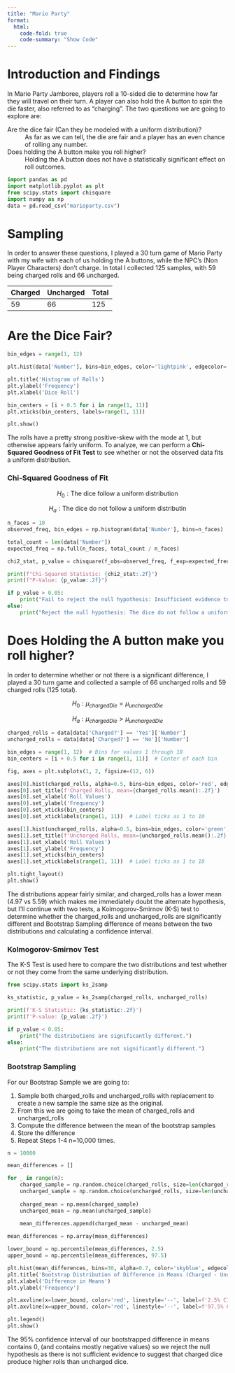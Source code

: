 ```yaml
---
title: "Mario Party"
format:
  html:
    code-fold: true
    code-summary: "Show Code"
---
```

# Introduction and Findings

In Mario Party Jamboree, players roll a 10-sided die to determine how far they will travel on their turn. A player can also hold the A button to spin the die faster, also referred to as "charging". The two questions we are going to explore are:

Are the dice fair (Can they be modeled with a uniform distribution)?
: As far as we can tell, the die are fair and a player has an even chance of rolling any number.

Does holding the A button make you roll higher?
: Holding the A button does not have a statistically significant effect on roll outcomes.

```python
import pandas as pd
import matplotlib.pyplot as plt
from scipy.stats import chisquare
import numpy as np
data = pd.read_csv("marioparty.csv")
```

# Sampling

In order to answer these questions, I played a 30 turn game of Mario Party with my wife with each of us holding the A buttons, while the NPC's (Non Player Characters) don't charge. In total I collected 125 samples, with 59 being charged rolls and 66 uncharged.

| Charged | Uncharged | Total |
|---------|:----------|:------|
| 59      | 66        | 125   |


# Are the Dice Fair?
```python
bin_edges = range(1, 12)

plt.hist(data['Number'], bins=bin_edges, color='lightpink', edgecolor='black', align='mid')

plt.title('Histogram of Rolls')
plt.ylabel('Frequency')
plt.xlabel('Dice Roll')

bin_centers = [i + 0.5 for i in range(1, 11)]
plt.xticks(bin_centers, labels=range(1, 11))

plt.show()
```

The rolls have a pretty strong positive-skew with the mode at 1, but otherwise appears fairly uniform. To analyze, we can perform a **Chi-Squared Goodness of Fit Test** to see whether or not the observed data fits a uniform distribution.

### Chi-Squared Goodness of Fit

$$
H_0: \text {The dice follow a uniform distribution}
$$

$$
H_a: \text {The dice do not follow a uniform distributin}
$$

```python
n_faces = 10
observed_freq, bin_edges = np.histogram(data['Number'], bins=n_faces)

total_count = len(data['Number'])
expected_freq = np.full(n_faces, total_count / n_faces)

chi2_stat, p_value = chisquare(f_obs=observed_freq, f_exp=expected_freq)

print(f"Chi-Squared Statistic: {chi2_stat:.2f}")
print(f"P-Value: {p_value:.2f}")

if p_value > 0.05:
    print("Fail to reject the null hypothesis: Insufficient evidence to suggest that the dice do not follow a uniform distribution.")
else:
    print("Reject the null hypothesis: The dice do not follow a uniform distribution.")

```

# Does Holding the A button make you roll higher?

 In order to determine whether or not there is a significant difference, I played a 30 turn game and collected a sample of 66 uncharged rolls and 59 charged rolls (125 total).

 $$
H_0: \mu_{chargedDie} = \mu_{unchargedDie}
$$

$$
H_a: \mu_{chargedDie} > \mu_{unchargedDie}
$$

```python
charged_rolls = data[data['Charged?'] == 'Yes']['Number']
uncharged_rolls = data[data['Charged?'] == 'No']['Number']

bin_edges = range(1, 12)  # Bins for values 1 through 10
bin_centers = [i + 0.5 for i in range(1, 11)]  # Center of each bin

fig, axes = plt.subplots(1, 2, figsize=(12, 6))

axes[0].hist(charged_rolls, alpha=0.5, bins=bin_edges, color='red', edgecolor='black', label='Charged Rolls', align='mid')
axes[0].set_title(f'Charged Rolls, mean={charged_rolls.mean():.2f}')
axes[0].set_xlabel('Roll Values')
axes[0].set_ylabel('Frequency')
axes[0].set_xticks(bin_centers)
axes[0].set_xticklabels(range(1, 11))  # Label ticks as 1 to 10

axes[1].hist(uncharged_rolls, alpha=0.5, bins=bin_edges, color='green', edgecolor='black', label='Uncharged Rolls', align='mid')
axes[1].set_title(f'Uncharged Rolls, mean={uncharged_rolls.mean():.2f}')
axes[1].set_xlabel('Roll Values')
axes[1].set_ylabel('Frequency')
axes[1].set_xticks(bin_centers)
axes[1].set_xticklabels(range(1, 11))  # Label ticks as 1 to 10

plt.tight_layout()
plt.show()
```

The distributions appear fairly similar, and charged_rolls has a lower mean (4.97 vs 5.59) which makes me immediately doubt the alternate hypothesis, but I'll continue with two tests, a Kolmogorov-Smirnov (K-S) test to determine whether the charged_rolls and uncharged_rolls are significantly different and Bootstrap Sampling difference of means between the two distributions and calculating a confidence interval.

### Kolmogorov-Smirnov Test

The K-S Test is used here to compare the two distributions and test whether or not they come from the same underlying distribution.

```python
from scipy.stats import ks_2samp

ks_statistic, p_value = ks_2samp(charged_rolls, uncharged_rolls)

print(f'K-S Statistic: {ks_statistic:.2f}')
print(f'P-value: {p_value:.2f}')

if p_value < 0.05:
    print("The distributions are significantly different.")
else:
    print("The distributions are not significantly different.")
```

### Bootstrap Sampling

For our Bootstrap Sample we are going to:

1. Sample both charged_rolls and uncharged_rolls with replacement to create a new sample the same size as the original.
2. From this we are going to take the mean of charged_rolls and uncharged_rolls
3. Compute the difference between the mean of the bootstrap samples
4. Store the difference
5. Repeat Steps 1-4 n=10,000 times.

```python
n = 10000

mean_differences = []

for _ in range(n):
    charged_sample = np.random.choice(charged_rolls, size=len(charged_rolls), replace=True)
    uncharged_sample = np.random.choice(uncharged_rolls, size=len(uncharged_rolls), replace=True)
    
    charged_mean = np.mean(charged_sample)
    uncharged_mean = np.mean(uncharged_sample)
    
    mean_differences.append(charged_mean - uncharged_mean)

mean_differences = np.array(mean_differences)

lower_bound = np.percentile(mean_differences, 2.5)
upper_bound = np.percentile(mean_differences, 97.5)

plt.hist(mean_differences, bins=30, alpha=0.7, color='skyblue', edgecolor='black')
plt.title('Bootstrap Distribution of Difference in Means (Charged - Uncharged)')
plt.xlabel('Difference in Means')
plt.ylabel('Frequency')

plt.axvline(x=lower_bound, color='red', linestyle='--', label=f'2.5% CI: {lower_bound:.2f}')
plt.axvline(x=upper_bound, color='red', linestyle='--', label=f'97.5% CI: {upper_bound:.2f}')

plt.legend()
plt.show()
```

The 95% confidence interval of our bootstrapped difference in means contains 0, (and contains mostly negative values) so we reject the null hypothesis as there is not sufficient evidence to suggest that charged dice produce higher rolls than uncharged dice.